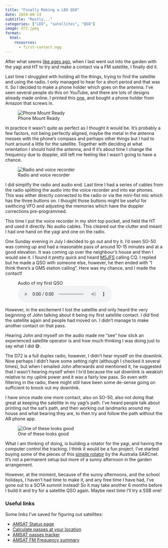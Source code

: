 ```yaml
---
title: "Finally Making a LEO QSO"
date: 2024-08-14
subtitle: "Mostly..."
categories: ["LEO", "satellites", "QSO"]
image: d72.jpeg
format:
  html:
    resources:
      - first-contact.ogg
---
```


After what seems [like ages ago](/posts/2023/first-attempts-at-leo/), when I last went out into the garden with the yagi and HT to try and make a contact via a FM satellite, I finally did it.

Last time I struggled with holding all the things, trying to find the satellite and using the radio. I only managed to hear for a short period and that was it. So I decided to make a phone holder which goes on the antenna. I've seen several people do this on YouTube, and there are lots of designs already made online. I printed this [one](https://www.printables.com/model/69675-arrow-antenna-tripod-and-cellphone-mount), and bought a phone holder from Amazon that screws in.

![Phone Mount Ready](iphone-arrow.jpg)

In practice it wasn't quite as perfect as I thought it would be. It's probably a few factors, not being perfectly aligned, maybe the metal in the antenna messes with the phone's compass and perhaps other things but I had to hunt around a little for the satellite. Together with deciding at what orientation I should hold the antenna, and if it's about time I change the frequency due to doppler, still left me feeling like I wasn't going to have a chance.

![Radio and voice recorder](d72.jpeg)

I did simplify the radio and audio end. Last time I had a series of cables from the radio splitting the audio into the voice recorder and into ear phones. This was either directly connected to the radio or via the mini-fist mic which has the three buttons on. I thought those buttons might be useful for swithcing VFO and adjusting the memories which have the doppler corrections pre-programmed.

This time I put the voice recorder in my shirt top pocket, and held the HT and used it directly. No audio cables. This cleared out the clutter and meant I had one hand on the yagi and one on the radio.

One Sunday evening in July I decided to go out and try it. I'd seen SO-50 was coming up and had a reasonable pass of around 10-15 minutes and at a good elevation. It was coming up over the neighbour's house and then I would see it. I found it pretty quick and heard [M5JFS](https://www.qrz.com/db/M5JFS) calling CQ. I replied but he made a QSO with someone else, however, he then ended with "I think there's a GM5 station calling". Here was my chance, and I made the contact!

<figure>
<figcaption>Audio of my first QSO</figcaption>
<audio controls src="first-contact.ogg">
        Your browser does not support the
        <code>audio</code> element.
</audio>
</figure>

However, in the excitement I lost the satellite and only heard the very beginning of John talking about it being my first satellite contact. I did find the satellite again and people had moved on. I didn't manage to make another contact on that pass.

Hearing John and myself on the audio made me "see" how slick an experienced satellite operator is and how much thinking I was doing just to say what I did 😅.

The D72 is a full duplex radio, however, I didn't hear myself on the downlink. Now perhaps I didn't have some setting right (although I checked it several times), but when I emailed John afterwards and mentioned it, he suggested that I wasn't hearing myself when I tx'd because the sat downlink is weakish relative to my uplink power and it was a fairly low pass. So even with filtering in the radio, there might still have been some de-sense going on sufficient to knock out my downlink.

I have since made one more contact, also on SO-50, also not doing that great at keeping the satellite in my yagi's path. I've heard people talk about printing out the sat's path, and then working out landmarks around my house and what bearing they are, to then try and follow the path without the AR phone app.

![One of these looks good](sarcnet.jpg)

What I am thinking of doing, is building a rotator for the yagi, and having the computer control the tracking. I think it would be a fun project. I've started buying some of the pieces of this [simple rotator](https://www.sarcnet.org/rotator-mk1.html) by the Australia SARCnet. It's not a permanent setup but more of a sunny afternoon in the garden arrangement.

However, at the moment, because of the sunny afternoons, and the school holidays, I haven't had time to make it, and any free time I have had, I've gone out to a SOTA summit instead! So it may take another 6 months before I build it and try for a satellite QSO again. Maybe next time I'll try a SSB one!

### Useful links

Some links I've saved for figuring out satellites:

* [AMSAT Status page](https://www.amsat.org/status/)
* [Calculate passes at your location](https://hams.at/passes)
* [AMSAT passes tracker](http://amsat.org.ar/pass.htm#top)
* [AMSAT FM Frequency summary](https://www.amsat.org/fm-satellite-frequency-summary/)
